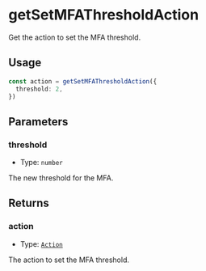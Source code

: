 # getSetMFAThresholdAction

Get the action to set the MFA threshold.

## Usage

```typescript copy
const action = getSetMFAThresholdAction({
  threshold: 2,
})
```

## Parameters

### threshold

- Type: `number`

The new threshold for the MFA.

## Returns

### action

- Type: [`Action`](/module-sdk/glossary/types#action)

The action to set the MFA threshold.
